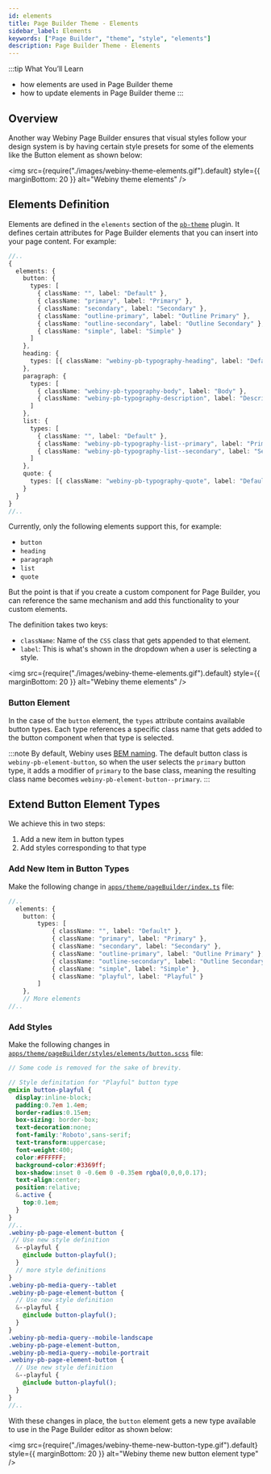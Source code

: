 ```yaml
---
id: elements
title: Page Builder Theme - Elements
sidebar_label: Elements
keywords: ["Page Builder", "theme", "style", "elements"]
description: Page Builder Theme - Elements
---
```


<!-- Always include this section on top of the page. -->

:::tip What You’ll Learn
- how elements are used in Page Builder theme
- how to update elements in Page Builder theme
:::

## Overview

Another way Webiny Page Builder ensures that visual styles follow your design system is by having certain style presets for some of the elements like the Button element as shown below:

<!-- vale off -->

<img
  src={require("./images/webiny-theme-elements.gif").default}
  style={{ marginBottom: 20 }}
  alt="Webiny theme elements"
/>

<!-- vale on -->

## Elements Definition

Elements are defined in the `elements` section of the [`pb-theme`](/docs/references/page-builder/plugins#pb-theme) plugin.
It defines certain attributes for Page Builder elements that you can insert into your page content.
For example:

```ts title="apps/theme/pageBuilder/index.ts"
//..
{
  elements: {
    button: {
      types: [
        { className: "", label: "Default" },
        { className: "primary", label: "Primary" },
        { className: "secondary", label: "Secondary" },
        { className: "outline-primary", label: "Outline Primary" },
        { className: "outline-secondary", label: "Outline Secondary" },
        { className: "simple", label: "Simple" }
      ]
    },
    heading: {
      types: [{ className: "webiny-pb-typography-heading", label: "Default" }]
    },
    paragraph: {
      types: [
        { className: "webiny-pb-typography-body", label: "Body" },
        { className: "webiny-pb-typography-description", label: "Description" }
      ]
    },
    list: {
      types: [
        { className: "", label: "Default" },
        { className: "webiny-pb-typography-list--primary", label: "Primary" },
        { className: "webiny-pb-typography-list--secondary", label: "Secondary" }
      ]
    },
    quote: {
      types: [{ className: "webiny-pb-typography-quote", label: "Default" }]
    }
  }
}
//..
```

Currently, only the following elements support this, for example:
- `button`
- `heading`
- `paragraph`
- `list`
- `quote`

But the point is that if you create a custom component for Page Builder, you can reference the same mechanism and add this functionality to your custom elements.

The definition takes two keys:

- `className`: Name of the `CSS` class that gets appended to that element.
- `label`: This is what's shown in the dropdown when a user is selecting a style.

<!-- vale off -->

<img
  src={require("./images/webiny-theme-elements.gif").default}
  style={{ marginBottom: 20 }}
  alt="Webiny theme elements"
/>

<!-- vale on -->

### Button Element

In the case of the `button` element, the `types` attribute contains available button types.
Each type references a specific class name that gets added to the button component when that type is selected.

:::note
By default, Webiny uses [BEM naming](http://getbem.com/introduction/).
The default button class is `webiny-pb-element-button`, so when the user selects the `primary` button type,
it adds a modifier of `primary` to the base class, meaning the resulting class name becomes `webiny-pb-element-button--primary`.
:::

## Extend Button Element Types
We achieve this in two steps:
1. Add a new item in button types
2. Add styles corresponding to that type

### Add New Item in Button Types
Make the following change in [`apps/theme/pageBuilder/index.ts`](https://github.com/webiny/webiny-js/blob/next/apps/theme/pageBuilder/index.ts#L21) file:

```ts {11} title="apps/theme/pageBuilder/index.ts"
//..
  elements: {
    button: {
        types: [
            { className: "", label: "Default" },
            { className: "primary", label: "Primary" },
            { className: "secondary", label: "Secondary" },
            { className: "outline-primary", label: "Outline Primary" },
            { className: "outline-secondary", label: "Outline Secondary" },
            { className: "simple", label: "Simple" },
            { className: "playful", label: "Playful" }
        ]
    },
    // More elements
//..
```

### Add Styles
Make the following changes in [`apps/theme/pageBuilder/styles/elements/button.scss`](https://github.com/webiny/webiny-js/blob/next/apps/theme/pageBuilder/styles/elements/button.scss#L39) file:

```scss title="apps/theme/pageBuilder/styles/elements/button.scss"
// Some code is removed for the sake of brevity.

// Style definitation for "Playful" button type
@mixin button-playful {
  display:inline-block;
  padding:0.7em 1.4em;
  border-radius:0.15em;
  box-sizing: border-box;
  text-decoration:none;
  font-family:'Roboto',sans-serif;
  text-transform:uppercase;
  font-weight:400;
  color:#FFFFFF;
  background-color:#3369ff;
  box-shadow:inset 0 -0.6em 0 -0.35em rgba(0,0,0,0.17);
  text-align:center;
  position:relative;
  &.active {
    top:0.1em;
  }
}
//..
.webiny-pb-page-element-button {
 // Use new style definition
  &--playful {
    @include button-playful();
  }
  // more style definitions
}
.webiny-pb-media-query--tablet
.webiny-pb-page-element-button {
  // Use new style definition
  &--playful {
    @include button-playful();
  }
}
.webiny-pb-media-query--mobile-landscape
.webiny-pb-page-element-button,
.webiny-pb-media-query--mobile-portrait
.webiny-pb-page-element-button {
  // Use new style definition
  &--playful {
    @include button-playful();
  }
}
//..
```
With these changes in place, the `button` element gets a new type available to use in the Page Builder editor as shown below:
<!-- vale off -->

<img
  src={require("./images/webiny-theme-new-button-type.gif").default}
  style={{ marginBottom: 20 }}
  alt="Webiny theme new button element type"
/>

<!-- vale on -->